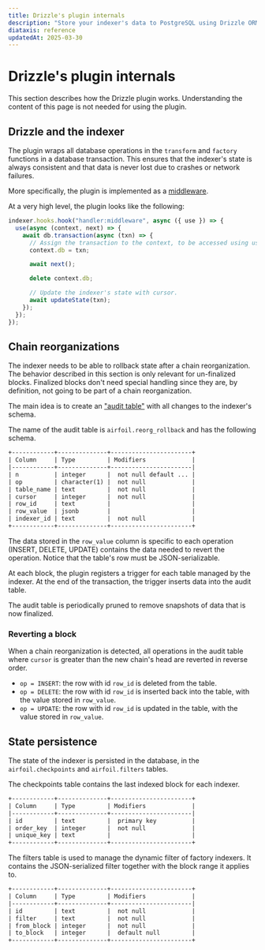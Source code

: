 ```yaml
---
title: Drizzle's plugin internals
description: "Store your indexer's data to PostgreSQL using Drizzle ORM."
diataxis: reference
updatedAt: 2025-03-30
---
```


# Drizzle's plugin internals

This section describes how the Drizzle plugin works. Understanding the content of this page is not needed for using the plugin.

## Drizzle and the indexer

The plugin wraps all database operations in the `transform` and `factory` functions in a database transaction.
This ensures that the indexer's state is always consistent and that data is never lost due to crashes or network failures.

More specifically, the plugin is implemented as a [middleware](/docs/getting-started/plugins#middleware).

At a very high level, the plugin looks like the following:

```ts
indexer.hooks.hook("handler:middleware", async ({ use }) => {
  use(async (context, next) => {
    await db.transaction(async (txn) => {
      // Assign the transaction to the context, to be accessed using useDrizzleStorage
      context.db = txn;

      await next();

      delete context.db;

      // Update the indexer's state with cursor.
      await updateState(txn);
    });
  });
});
```

## Chain reorganizations

The indexer needs to be able to rollback state after a chain reorganization.
The behavior described in this section is only relevant for un-finalized blocks.
Finalized blocks don't need special handling since they are, by definition, not going to
be part of a chain reorganization.

The main idea is to create an ["audit table"](https://supabase.com/blog/postgres-audit) with
all changes to the indexer's schema.

The name of the audit table is `airfoil.reorg_rollback` and has the following schema.

```txt
+------------+--------------+-----------------------+
| Column     | Type         | Modifiers             |
|------------+--------------+-----------------------|
| n          | integer      |  not null default ... |
| op         | character(1) |  not null             |
| table_name | text         |  not null             |
| cursor     | integer      |  not null             |
| row_id     | text         |                       |
| row_value  | jsonb        |                       |
| indexer_id | text         |  not null             |
+------------+--------------+-----------------------+
```

The data stored in the `row_value` column is specific to each operation (INSERT, DELETE, UPDATE) contains the data needed to revert the operation. Notice that the table's row must be JSON-serializable.

At each block, the plugin registers a trigger for each table managed by the indexer. At the end of the transaction, the trigger inserts data into the audit table.

The audit table is periodically pruned to remove snapshots of data that is now finalized.

### Reverting a block

When a chain reorganization is detected, all operations in the audit table where `cursor` is greater than the new chain's head are reverted in reverse order.

- `op = INSERT`: the row with id `row_id` is deleted from the table.
- `op = DELETE`: the row with id `row_id` is inserted back into the table, with the value stored in `row_value`.
- `op = UPDATE`: the row with id `row_id` is updated in the table, with the value stored in `row_value`.

## State persistence

The state of the indexer is persisted in the database, in the `airfoil.checkpoints` and `airfoil.filters` tables.

The checkpoints table contains the last indexed block for each indexer.

```txt
+------------+--------------+-----------------------+
| Column     | Type         | Modifiers             |
|------------+--------------+-----------------------|
| id         | text         |  primary key          |
| order_key  | integer      |  not null             |
| unique_key | text         |                       |
+------------+--------------+-----------------------+
```

The filters table is used to manage the dynamic filter of factory indexers. It contains the JSON-serialized filter together with the block range it applies to.

```txt
+------------+--------------+-----------------------+
| Column     | Type         | Modifiers             |
|------------+--------------+-----------------------|
| id         | text         |  not null             |
| filter     | text         |  not null             |
| from_block | integer      |  not null             |
| to_block   | integer      |  default null         |
+------------+--------------+-----------------------+
```
